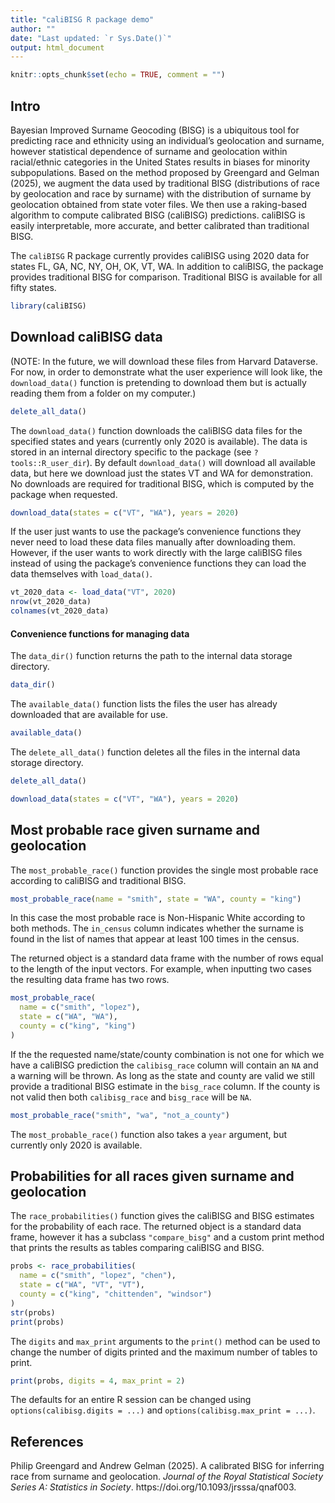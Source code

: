 ```yaml
---
title: "caliBISG R package demo"
author: ""
date: "Last updated: `r Sys.Date()`"
output: html_document
---
```


```r
knitr::opts_chunk$set(echo = TRUE, comment = "")
```

## Intro

Bayesian Improved Surname Geocoding (BISG) is a ubiquitous tool for predicting
race and ethnicity using an individual’s geolocation and surname, however
statistical dependence of surname and geolocation within racial/ethnic
categories in the United States results in biases for minority subpopulations.
Based on the method proposed by Greengard and Gelman (2025), we augment the data
used by traditional BISG (distributions of race by geolocation and race by
surname) with the distribution of surname by geolocation obtained from state
voter files. We then use a raking-based algorithm to compute calibrated BISG
(caliBISG) predictions. caliBISG is easily interpretable, more accurate, and
better calibrated than traditional BISG.

The `caliBISG` R package currently provides caliBISG using 2020 data for states
FL, GA, NC, NY, OH, OK, VT, WA. In addition to caliBISG, the package provides
traditional BISG for comparison. Traditional BISG is available for all fifty
states.

```r
library(caliBISG)
```

## Download caliBISG data

(NOTE: In the future, we will download these files from Harvard Dataverse. For
now, in order to demonstrate what the user experience will look like, the
`download_data()` function is pretending to download them but is actually
reading them from a folder on my computer.)


```r
delete_all_data()
```

The `download_data()` function downloads the caliBISG data files for the
specified states and years (currently only 2020 is available). The data is
stored in an internal directory specific to the package (see
`?tools::R_user_dir`). By default `download_data()` will download all available
data, but here we download just the states VT and WA for demonstration. No
downloads are required for traditional BISG, which is computed by the package
when requested.

```r
download_data(states = c("VT", "WA"), years = 2020) 
```

If the user just wants to use the package's convenience functions they never
need to load these data files manually after downloading them. However, if the
user wants to work directly with the large caliBISG files instead of using the
package's convenience functions they can load the data themselves with
`load_data()`.

```r
vt_2020_data <- load_data("VT", 2020)
nrow(vt_2020_data)
colnames(vt_2020_data)
```

#### Convenience functions for managing data

The `data_dir()` function returns the path to the internal data storage
directory.

```r
data_dir()
```

The `available_data()` function lists the files the user has already downloaded
that are available for use. 

```r
available_data()
```

The `delete_all_data()` function deletes all the files in the internal data
storage directory. 

```r
delete_all_data()
```

```r
download_data(states = c("VT", "WA"), years = 2020)
```

## Most probable race given surname and geolocation

The `most_probable_race()` function provides the single most probable race
according to caliBISG and traditional BISG. 

```r
most_probable_race(name = "smith", state = "WA", county = "king")
```

In this case the most probable race is Non-Hispanic White according to both
methods. The `in_census` column indicates whether the surname is found in the
list of names that appear at least 100 times in the census.

The returned object is a standard data frame with the number of rows equal to
the length of the input vectors. For example, when inputting two cases the 
resulting data frame has two rows. 

```r
most_probable_race(
  name = c("smith", "lopez"), 
  state = c("WA", "WA"), 
  county = c("king", "king")
)
```

If the the requested name/state/county combination is not one for which we have
a caliBISG prediction the `calibisg_race` column will contain an `NA` and a
warning will be thrown. As long as the state and county are valid we still
provide a traditional BISG estimate in the `bisg_race` column. If the county 
is not valid then both `calibisg_race` and `bisg_race` will be `NA`.

```r
most_probable_race("smith", "wa", "not_a_county")
```

The `most_probable_race()` function also takes a `year` argument, but currently
only 2020 is available. 

## Probabilities for all races given surname and geolocation

The `race_probabilities()` function gives the caliBISG and BISG estimates for
the probability of each race. The returned object is a standard data frame, 
however it has a subclass `"compare_bisg"` and a custom print method that 
prints the results as tables comparing caliBISG and BISG. 

```r
probs <- race_probabilities(
  name = c("smith", "lopez", "chen"), 
  state = c("WA", "VT", "VT"), 
  county = c("king", "chittenden", "windsor")
)
str(probs)
print(probs)
```

The `digits` and `max_print` arguments to the `print()` method can be used to
change the number of digits printed and the maximum number of tables to print.

```r
print(probs, digits = 4, max_print = 2)
```

The defaults for an entire R session can be changed using
`options(calibisg.digits = ...)` and `options(calibisg.max_print = ...)`.


## References

Philip Greengard and Andrew Gelman (2025). A calibrated BISG for inferring race
from surname and geolocation.
*Journal of the Royal Statistical Society Series A: Statistics in Society*.
https://doi.org/10.1093/jrsssa/qnaf003.

